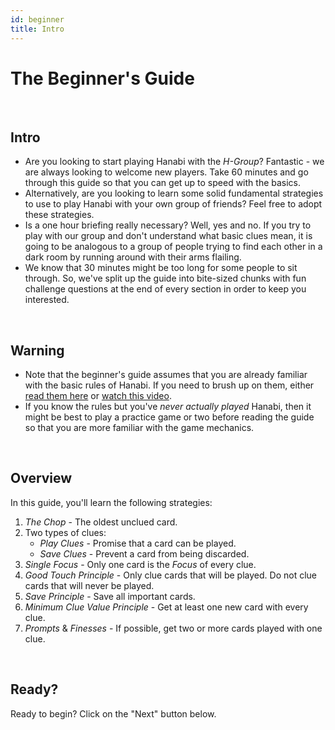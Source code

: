 ```yaml
---
id: beginner
title: Intro
---
```


# The Beginner's Guide

<br />

## Intro

- Are you looking to start playing Hanabi with the _H-Group_? Fantastic - we are always looking to welcome new players. Take 60 minutes and go through this guide so that you can get up to speed with the basics.
- Alternatively, are you looking to learn some solid fundamental strategies to use to play Hanabi with your own group of friends? Feel free to adopt these strategies.
- Is a one hour briefing really necessary? Well, yes and no. If you try to play with our group and don't understand what basic clues mean, it is going to be analogous to a group of people trying to find each other in a dark room by running around with their arms flailing.
- We know that 30 minutes might be too long for some people to sit through. So, we've split up the guide into bite-sized chunks with fun challenge questions at the end of every section in order to keep you interested.

<br />

## Warning

- Note that the beginner's guide assumes that you are already familiar with the basic rules of Hanabi. If you need to brush up on them, either [read them here](https://github.com/Zamiell/hanabi-live/blob/master/docs/RULES.mdx) or [watch this video](https://www.youtube.com/watch?v=VrFCekQb4nY).
- If you know the rules but you've _never actually played_ Hanabi, then it might be best to play a practice game or two before reading the guide so that you are more familiar with the game mechanics.

<br />

## Overview

In this guide, you'll learn the following strategies:

1. _The Chop_ - The oldest unclued card.
1. Two types of clues:
   - _Play Clues_ - Promise that a card can be played.
   - _Save Clues_ - Prevent a card from being discarded.
1. _Single Focus_ - Only one card is the _Focus_ of every clue.
1. _Good Touch Principle_ - Only clue cards that will be played. Do not clue cards that will never be played.
1. _Save Principle_ - Save all important cards.
1. _Minimum Clue Value Principle_ - Get at least one new card with every clue.
1. _Prompts_ & _Finesses_ - If possible, get two or more cards played with one clue.

<br />

## Ready?

Ready to begin? Click on the "Next" button below.

